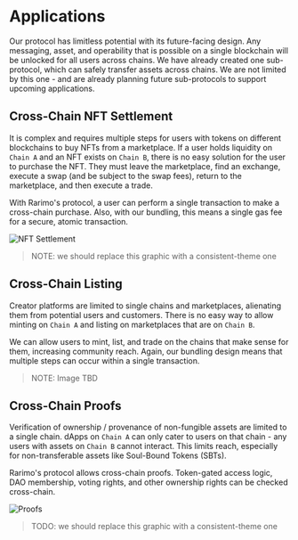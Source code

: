 ---
---

# Applications

Our protocol has limitless potential with its future-facing design.
Any messaging, asset, and operability that is possible on a single blockchain will be unlocked for all users across chains.
We have already created one sub-protocol, which can safely transfer assets across chains.
We are not limited by this one - and are already planning future sub-protocols to support upcoming applications.

## Cross-Chain NFT Settlement

It is complex and requires multiple steps for users with tokens on different blockchains to buy NFTs from a marketplace.
If a user holds liquidity on `Chain A` and an NFT exists on `Chain B`, there is no easy solution for the user to purchase the NFT.
They must leave the marketplace, find an exchange, execute a swap (and be subject to the swap fees), return to the marketplace, and then execute a trade.

With Rarimo's protocol, a user can perform a single transaction to make a cross-chain purchase.
Also, with our bundling, this means a single gas fee for a secure, atomic transaction.

![NFT Settlement](/img/nft-settlement.png)

> NOTE: we should replace this graphic with a consistent-theme one

## Cross-Chain Listing

Creator platforms are limited to single chains and marketplaces, alienating them from potential users and customers.
There is no easy way to allow minting on `Chain A` and listing on marketplaces that are on `Chain B`.

We can allow users to mint, list, and trade on the chains that make sense for them, increasing community reach.
Again, our bundling design means that multiple steps can occur within a single transaction.

> NOTE: Image TBD

## Cross-Chain Proofs

Verification of ownership / provenance of non-fungible assets are limited to a single chain.
dApps on `Chain A` can only cater to users on that chain - any users with assets on `Chain B` cannot interact.
This limits reach, especially for non-transferable assets like Soul-Bound Tokens (SBTs).

Rarimo's protocol allows cross-chain proofs.
Token-gated access logic, DAO membership, voting rights, and other ownership rights can be checked cross-chain.

![Proofs](/img/proofs.png)

> TODO: we should replace this graphic with a consistent-theme one